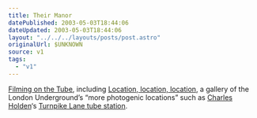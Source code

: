 ```yaml
---
title: Their Manor
datePublished: 2003-05-03T18:44:06
dateUpdated: 2003-05-03T18:44:06
layout: "../../../layouts/posts/post.astro"
originalUrl: $UNKNOWN
source: v1
tags:
  - "v1"
---
```


[Filming on the Tube][1], including [Location, location, location][2], a gallery of the London Underground&#8217;s &#8220;more photogenic locations&#8221; such as [Charles Holden][3]&#8216;s [Turnpike Lane tube station][4].

[1]: http://www.thetube.com/content/faq/filming.asp "The Tube: Filming opportunities on the tube"
[2]: http://www.thetube.com/content/faq/filming/ "The Tube: Location, location, location"
[3]: http://www.ltmuseum.co.uk/learning/online_resources/ecobus_omnibus/pg/1919a.htm#73d "London Transport Museum: Design For London Transport: Architecture"
[4]: http://www.thetube.com/content/faq/filming/largeImage.asp?sect=ee&pix=043&loc=Turnpike%20Lane "The Tube: Location, location, location: Turnpike Lane"
